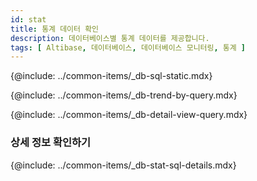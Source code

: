 ```yaml
---
id: stat
title: 통계 데이터 확인
description: 데이터베이스별 통계 데이터를 제공합니다.
tags: [ Altibase, 데이터베이스, 데이터베이스 모니터링, 통계 ]
---
```



{@include: ../common-items/_db-sql-static.mdx}  

{@include: ../common-items/_db-trend-by-query.mdx} 

{@include: ../common-items/_db-detail-view-query.mdx} 

### 상세 정보 확인하기

{@include: ../common-items/_db-stat-sql-details.mdx}

<!-- mysql, mariadb, CUBRID 지원 -->
<!-- {@include: ../common-items/_db-database-size.mdx} -->

<!-- oracle, tibero, CUBRID -->
<!-- {@include: ../common-items/_db-tablespace-size.mdx}-->

<!-- oracle, tibero -->
<!-- {@include: ../common-items/_db-sga-size.mdx} -->
